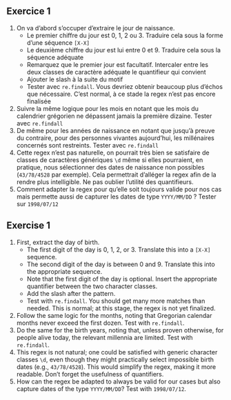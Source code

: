 ::: {.content-visible when-profile="fr"}

::: {.exercise}
## Exercice 1

1. On va d'abord s'occuper d'extraire le jour de naissance. 
    + Le premier chiffre du jour est 0, 1, 2 ou 3. Traduire cela sous la forme d'une séquence `[X-X]`
    + Le deuxième chiffre du jour est lui entre 0 et 9. Traduire cela sous la séquence adéquate
    + Remarquez que le premier jour est facultatif. Intercaler entre les deux classes de caractère adéquate 
     le quantifieur qui convient
    + Ajouter le slash à la suite du motif
    + Tester avec `re.findall`. Vous devriez obtenir beaucoup plus d'échos que nécessaire.
      C'est normal, à ce stade la 
      regex n'est pas encore finalisée
2. Suivre la même logique pour les mois en notant que les mois du calendrier grégorien ne dépassent
  jamais la première dizaine. Tester avec `re.findall`
3. De même pour les années de naissance en notant que jusqu'à preuve du contraire, pour des personnes vivantes
aujourd'hui, les millénaires concernés sont restreints. Tester avec `re.findall`
4. Cette regex n'est pas naturelle, on pourrait très bien se satisfaire de classes de
caractères génériques `\d` même si elles pourraient, en pratique, nous sélectionner des
dates de naissance non possibles (`43/78/4528` par exemple). Cela permettrait
d'alléger la regex afin de la rendre plus intelligible. Ne pas oublier l'utilité des quantifieurs.
5. Comment adapter la regex pour qu'elle soit toujours valide pour nos cas mais permette aussi de
capturer les dates de type `YYYY/MM/DD` ? Tester sur `1998/07/12`


:::

:::

::: {.content-visible when-profile="en"}

::: {.exercise}
## Exercise 1

1. First, extract the day of birth.
    + The first digit of the day is 0, 1, 2, or 3. Translate this into a `[X-X]` sequence.
    + The second digit of the day is between 0 and 9. Translate this into the appropriate sequence.
    + Note that the first digit of the day is optional. Insert the appropriate quantifier between the two character classes.
    + Add the slash after the pattern.
    + Test with `re.findall`. You should get many more matches than needed. This is normal; at this stage, the regex is not yet finalized.
2. Follow the same logic for the months, noting that Gregorian calendar months never exceed the first dozen. Test with `re.findall`.
3. Do the same for the birth years, noting that, unless proven otherwise, for people alive today, the relevant millennia are limited. Test with `re.findall`.
4. This regex is not natural; one could be satisfied with generic character classes `\d`, even though they might practically select impossible birth dates (e.g., `43/78/4528`). This would simplify the regex, making it more readable. Don’t forget the usefulness of quantifiers.
5. How can the regex be adapted to always be valid for our cases but also capture dates of the type `YYYY/MM/DD`? Test with `1998/07/12`.

:::

:::

